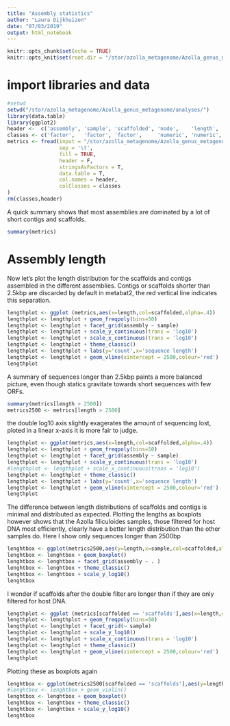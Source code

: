 ```yaml
---
title: "Assembly statistics"
author: "Laura Dijkhuizen"
date: "07/03/2019"
output: html_notebook
---
```


```r
knitr::opts_chunk$set(echo = TRUE)
knitr::opts_knit$set(root.dir = "/stor/azolla_metagenome/Azolla_genus_metagenome/analyses/")
```
 
# import libraries and data
```r
#setwd
setwd("/stor/azolla_metagenome/Azolla_genus_metagenome/analyses/")
library(data.table)
library(ggplot2)
header <-  c('assembly', 'sample', 'scaffolded', 'node',    'length',  'coverage', 'ORFs',    'ORFs_classified', 'superkingdom', 'phylum', 'class',  'order',  'family', 'genus', 'species')
classes <- c('factor',   'factor', 'factor',     'numeric', 'numeric', 'numeric',  'numeric', 'numeric',         'factor',       'factor', 'factor', 'factor', 'factor', 'factor', 'factor')
metrics <- fread(input = "/stor/azolla_metagenome/Azolla_genus_metagenome/analyses/assembly_stats_and_taxonomy.tab",
                 sep = '\t',
                 fill = TRUE,
                 header = F,
                 stringsAsFactors = T,
                 data.table = T,
                 col.names = header,
                 colClasses = classes
)
rm(classes,header)
```

A quick summary shows that most assemblies are dominated by a lot of short contigs and scaffolds.
```r
summary(metrics)
```
 
# Assembly length
Now let's plot the length distribution for the scaffolds and contigs assembled in the different assemblies. Contigs or scaffolds shorter than 2.5kbp are discarded by default in metabat2, the red vertical line indicates this separation.
```r
lengthplot <- ggplot (metrics,aes(x=length,col=scaffolded,alpha=.4))
lengthplot <- lengthplot + geom_freqpoly(bins=50)
lengthplot <- lengthplot + facet_grid(assembly ~ sample)
lengthplot <- lengthplot + scale_y_continuous(trans = 'log10')
lengthplot <- lengthplot + scale_x_continuous(trans = 'log10')
lengthplot <- lengthplot + theme_classic()
lengthplot <- lengthplot + labs(y='count',x='sequence length')
lengthplot <- lengthplot + geom_vline(xintercept = 2500,colour='red')
lengthplot
```

A summary of sequences longer than 2.5kbp paints a more balanced picture, even though statics gravitate towards short sequences with few ORFs.
```r
summary(metrics[length > 2500])
metrics2500 <- metrics[length > 2500]
```

the double log10 axis slightly exagerates the amount of sequencing lost, ploted in a linear x-axis it is more fair to judge.
```r
lengthplot <- ggplot(metrics,aes(x=length,col=scaffolded,alpha=.4))
lengthplot <- lengthplot + geom_freqpoly(bins=50)
lengthplot <- lengthplot + facet_grid(assembly ~ sample)
lengthplot <- lengthplot + scale_y_continuous(trans = 'log10')
#lengthplot <- lengthplot + scale_x_continuous(trans = 'log10')
lengthplot <- lengthplot + theme_classic()
lengthplot <- lengthplot + labs(y='count',x='sequence length')
lengthplot <- lengthplot + geom_vline(xintercept = 2500,colour='red')
lengthplot
```

The difference between length distributions of scaffolds and contigs is minimal and distributed as expected. Plotting the lengths as boxplots however shows that the Azolla filiculoides samples, those filtered for host DNA most efficiently, clearly have a better length distribution than the other samples do. Here I show only sequences longer than 2500bp

```r
lenghtbox <- ggplot(metrics2500,aes(y=length,x=sample,col=scaffolded,alpha=.4))
lenghtbox <- lenghtbox + geom_boxplot()
lenghtbox <- lenghtbox + facet_grid(assembly ~ . )
lenghtbox <- lenghtbox + theme_classic()
lenghtbox <- lenghtbox + scale_y_log10()
lenghtbox
```

I wonder if scaffolds after the double filter are longer than if they are only filtered for host DNA.
```r
lengthplot <- ggplot (metrics[scaffolded == 'scaffolds'],aes(x=length,col=assembly,alpha=.4))
lengthplot <- lengthplot + geom_freqpoly(bins=50)
lengthplot <- lengthplot + facet_grid(~ sample)
lengthplot <- lengthplot + scale_y_log10()
lengthplot <- lengthplot + scale_x_continuous(trans = 'log10')
lengthplot <- lengthplot + theme_classic()
lengthplot <- lengthplot + geom_vline(xintercept = 2500,colour='red')
lengthplot
```
Plotting these as boxplots again
```r
lenghtbox <- ggplot(metrics2500[scaffolded == 'scaffolds'],aes(y=length,x=sample,col=assembly,alpha=.4))
#lenghtbox <- lenghtbox + geom_violin()
lenghtbox <- lenghtbox + geom_boxplot()
lenghtbox <- lenghtbox + theme_classic()
lenghtbox <- lenghtbox + scale_y_log10()
lenghtbox
```
